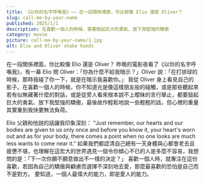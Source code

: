 ```yaml
---
title: 《以你的名字呼喚我》—— 在一段關係裡面，你比較像 Elio 還是 Oliver？
slug: call-me-by-your-name
published: 2025/1/1
description: 在喜歡一個人的時候，需要鼓起巨大的勇氣、放下我堅強的驕傲
category: movie
picture: call-me-by-your-name/1.jpg
alt: Elio and Oliver shake hands
---
```


在一段關係裡面，你比較像 Elio 還是 Oliver？
昨晚的電影夜看了《以你的名字呼喚我》，有一幕 Elio 問 Oliver：「你為什麼不給我暗示？」Oliver 說：「在打排球的時候，那時我碰了你一下，就是在暗示我喜歡你。」
我從 Oliver 身上看見自己的影子。在喜歡一個人的時候，你不知道光是像這樣朋友般的碰觸，或是那些聽起來若有似無藏著什麼的對話，或是從旁人看來根本說不上曖昧的言行舉止，都要鼓起巨大的勇氣、放下我堅強的驕傲，最後故作輕鬆地說一些輕輕的話，但心裡的重量其實重到我快要無法負荷。

Elio 父親和他說的話讓我印象深刻： “Just remember, our hearts and our bodies are given to us only once and before you know it, your heart's worn out and as for your body, there comes a point when no one looks are much less wants to come near it.”
如果我們都認清自己總有一天身體與心都會老去且疲憊不堪，也理解在這宏大的世界遇見一個令你傾心不已的人是多麼不容易，我想問的是：「下一次你願不願意做出不一樣的決定？」
喜歡一個人時，就專注在這份喜歡，若因為自己的驕傲與顧慮而選擇不深刻地去愛，那麼最喜歡的恐怕是自己而不是對方。
要知道，一個人最偉大的能力，即是愛人的能力。
